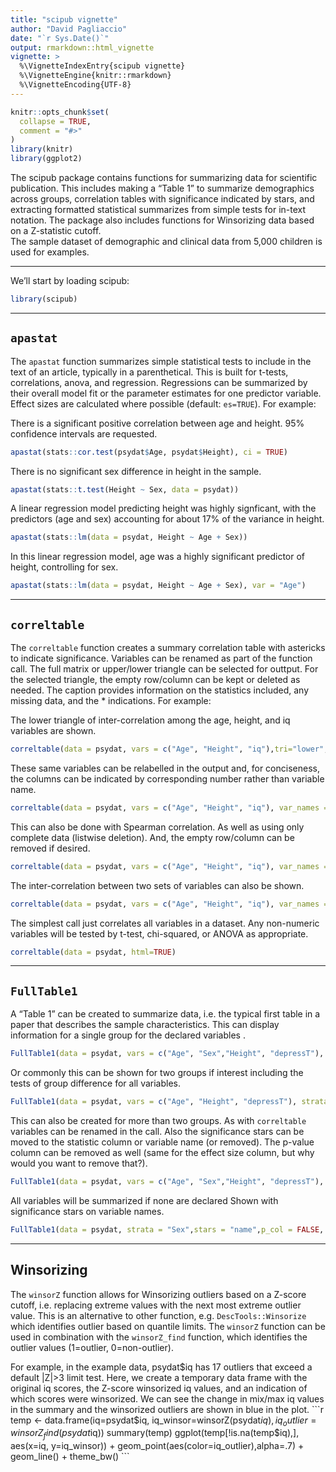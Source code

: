 ```yaml
---
title: "scipub vignette"
author: "David Pagliaccio"
date: "`r Sys.Date()`"
output: rmarkdown::html_vignette
vignette: >
  %\VignetteIndexEntry{scipub vignette}
  %\VignetteEngine{knitr::rmarkdown}
  %\VignetteEncoding{UTF-8}
---
```


```r
knitr::opts_chunk$set(
  collapse = TRUE,
  comment = "#>"
)
library(knitr)
library(ggplot2)
```

The scipub package contains functions for summarizing data
    for scientific publication. This includes making a "Table 1"
    to summarize demographics across groups, correlation tables
    with significance indicated by stars, and extracting formatted
    statistical summarizes from simple tests for in-text notation.
    The package also includes functions for Winsorizing data based
    on a Z-statistic cutoff.  
The sample dataset of demographic and clinical data
 from 5,000 children is used for examples.  



***
We'll start by loading scipub:

```r
library(scipub)
```


***
## `apastat`

The `apastat` function summarizes simple statistical tests to include 
in the text of an article, typically in a parenthetical. 
This is built for t-tests, correlations, anova, and regression.
Regressions can be summarized by their overall model fit or the
parameter estimates for one predictor variable.
Effect sizes are calculated where possible (default: `es=TRUE`). 
For example:



There is a significant positive correlation between age and height. 
95% confidence intervals are requested.
```r
apastat(stats::cor.test(psydat$Age, psydat$Height), ci = TRUE)
```

There is no significant sex difference in height in the sample.
```r
apastat(stats::t.test(Height ~ Sex, data = psydat))
```


A linear regression model predicting height was highly signficant, with the predictors (age and sex) accounting for about 17% of the variance in height. 
```r
apastat(stats::lm(data = psydat, Height ~ Age + Sex))
```

In this linear regression model, age was a highly significant predictor of height, controlling for sex. 
```r
apastat(stats::lm(data = psydat, Height ~ Age + Sex), var = "Age")
```





***
## `correltable`

The `correltable` function creates a summary correlation table with astericks to indicate significance. 
Variables can be renamed as part of the function call. The full matrix or upper/lower triangle can be selected for outtput. For the selected triangle, the empty row/column can be kept or deleted as needed. 
The caption provides information on the statistics included, any missing data, and the * indications. 
For example:

The lower triangle of inter-correlation among the age, height, and iq variables are shown.
```r
correltable(data = psydat, vars = c("Age", "Height", "iq"),tri="lower",html=TRUE)
```



These same variables can be relabelled in the output and, for conciseness, the columns can be indicated by corresponding number rather than variable name. 
```r
correltable(data = psydat, vars = c("Age", "Height", "iq"), var_names = c("Age (months)", "Height (inches)", "IQ"), tri = "upper", colnum = TRUE,html=TRUE)
```


This can also be done with Spearman correlation. As well as using only complete data (listwise deletion). And, the empty row/column can be removed if desired. 
```r
correltable(data = psydat, vars = c("Age", "Height", "iq"), var_names = c("Age (months)", "Height (inches)", "IQ"), tri = "upper", method = "spearman", use = "complete", cutempty = TRUE, colnum = TRUE,html=TRUE)
```


The inter-correlation between two sets of variables can also be shown. 
```r
correltable(data = psydat, vars = c("Age", "Height", "iq"), var_names = c("Age (months)", "Height (inches)", "IQ"), vars2 = c("depressT", "anxT"), var_names2 = c("Depression T", "Anxiety T"),html=TRUE)
```


The simplest call just correlates all variables in a dataset. Any non-numeric variables will be tested by t-test, chi-squared, or ANOVA as appropriate.
```r
correltable(data = psydat, html=TRUE)
```



***
## `FullTable1`
A "Table 1" can be created to summarize data, i.e. the typical first table in a paper that describes the sample characteristics.
This can display information for a single group for the declared variables .  
```r
FullTable1(data = psydat, vars = c("Age", "Sex","Height", "depressT"),  html=TRUE)
```

Or commonly this can be shown for two groups if interest including the tests of group difference for all variables.
```r
FullTable1(data = psydat, vars = c("Age", "Height", "depressT"), strata = "Sex", html=TRUE)
```


This can also be created for more than two groups. As with `correltable` variables can be renamed in the call.
Also the significance stars can be moved to the statistic column or variable name (or removed). The p-value column can be removed as well (same for the effect size column, but why would you want to remove that?).
```r
FullTable1(data = psydat, vars = c("Age", "Sex","Height", "depressT"), var_names = c("Age (months)", "Sex","Height (inches)", "Depression T"), strata = "Income", stars = "stat",p_col = FALSE, html=TRUE)
```


All variables will be summarized if none are declared
Shown with significance stars on variable names.
```r
FullTable1(data = psydat, strata = "Sex",stars = "name",p_col = FALSE, html=TRUE)
```




***
## Winsorizing

The `winsorZ` function allows for Winsorizing outliers based on a Z-score cutoff, i.e.
  replacing extreme values with the next most extreme outlier value.
This is an alternative to other function, e.g. `DescTools::Winsorize` which
  identifies outlier based on quantile limits.
The `winsorZ` function can be used in combination with the `winsorZ_find` function,
  which identifies the outlier values (1=outlier, 0=non-outlier).


For example, in the example data, psydat$iq has 17 outliers that exceed a default
|Z|>3 limit test. Here, we create a temporary data frame with the original
iq scores, the Z-score winsorized iq values, and an indication of which scores
were winsorized. We can see the change in mix/max iq values in the summary
and the winsorized outliers are shown in blue in the plot.
```r
temp <- data.frame(iq=psydat$iq, iq_winsor=winsorZ(psydat$iq), iq_outlier = winsorZ_find(psydat$iq))
summary(temp)
ggplot(temp[!is.na(temp$iq),], aes(x=iq, y=iq_winsor)) + geom_point(aes(color=iq_outlier),alpha=.7) + geom_line() + theme_bw()
```
